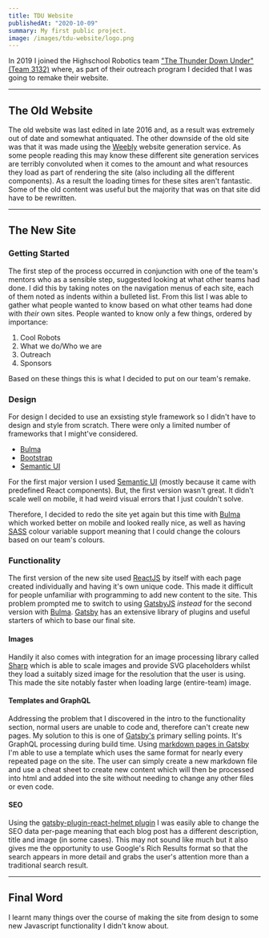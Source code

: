 ```yaml
---
title: TDU Website
publishedAt: "2020-10-09"
summary: My first public project.
image: /images/tdu-website/logo.png
---
```


In 2019 I joined the Highschool Robotics team ["The Thunder Down Under" (Team 3132)](https://thethunderdownunder.org) where, as part of their outreach program I decided that I was going to remake their website.

---

## The Old Website

The old website was last edited in late 2016 and, as a result was extremely out of date and somewhat antiquated. The other downside of the old site was that it was made using the [Weebly](https://weebly.com) website generation service. As some people reading this may know these different site generation services are terribly convoluted when it comes to the amount and what resources they load as part of rendering the site (also including all the different components). As a result the loading times for these sites aren't fantastic. Some of the old content was useful but the majority that was on that site did have to be rewritten.

---

## The New Site

### Getting Started

The first step of the process occurred in conjunction with one of the team's mentors who as a sensible step, suggested looking at what other teams had done. I did this by taking notes on the navigation menus of each site, each of them noted as indents within a bulleted list.
From this list I was able to gather what people wanted to know based on what other teams had done with _their_ own sites. People wanted to know only a few things, ordered by importance:

1. Cool Robots
2. What we do/Who we are
3. Outreach
4. Sponsors

Based on these things this is what I decided to put on our team's remake.

### Design

For design I decided to use an exsisting style framework so I didn't have to design and style from scratch. There were only a limited number of frameworks that I might've considered.

- [Bulma](https://bulma.io)
- [Bootstrap](https://bootstrap.com)
- [Semantic UI](https://semantic-ui.com/)

For the first major version I used [Semantic UI](https://semantic-ui.com/) (mostly because it came with predefined React components). But, the first version wasn't great. It didn't scale well on mobile, it had weird visual errors that I just couldn't solve.

Therefore, I decided to redo the site yet again but this time with [Bulma](https://bulma.io) which worked better on mobile and looked really nice, as well as having [SASS](https://sass-lang.com/) colour variable support meaning that I could change the colours based on our team's colours.

### Functionality

The first version of the new site used [ReactJS](https://reactjs.org/) by itself with each page created individually and having it's own unique code. This made it difficult for people unfamiliar with programming to add new content to the site. This problem prompted me to switch to using [GatsbyJS](https://www.gatsbyjs.com/) _instead_ for the second version with [Bulma](https://bulma.io). [Gatsby](https://www.gatsbyjs.com/) has an extensive library of plugins and useful starters of which to base our final site.

#### Images

Handily it also comes with integration for an image processing library called [Sharp](https://sharp.pixelplumbing.com/) which is able to scale images and provide SVG placeholders whilst they load a suitably sized image for the resolution that the user is using. This made the site notably faster when loading large (entire-team) image.

#### Templates and GraphQL

Addressing the problem that I discovered in the intro to the functionality section, normal users are unable to code and, therefore can't create new pages. My solution to this is one of [Gatsby's](https://www.gatsbyjs.com/) primary selling points. It's GraphQL processing during build time. Using [markdown pages in Gatsby](https://www.gatsbyjs.com/docs/adding-markdown-pages/) I'm able to use a template which uses the same format for nearly every repeated page on the site. The user can simply create a new markdown file and use a cheat sheet to create new content which will then be processed into html and added into the site without needing to change any other files or even code.

#### SEO

Using the [gatsby-plugin-react-helmet plugin](https://www.gatsbyjs.com/plugins/gatsby-plugin-react-helmet/) I was easily able to change the SEO data per-page meaning that each blog post has a different description, title and image (in some cases). This may not sound like much but it also gives me the opportunity to use Google's Rich Results format so that the search appears in more detail and grabs the user's attention more than a traditional search result.

---

## Final Word

I learnt many things over the course of making the site from design to some new Javascript functionality I didn't know about.
